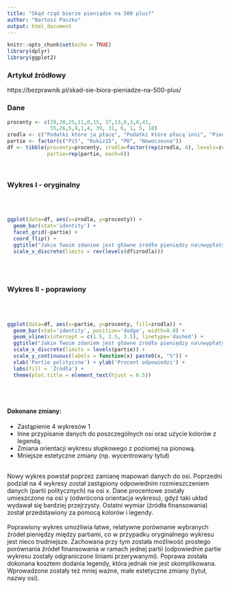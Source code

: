 ```yaml
---
title: "Skąd rząd bierze pieniądze na 500 plus?"
author: "Bartosz Paszko"
output: html_document
---
```

```r
knitr::opts_chunk$set(echo = TRUE)
library(dplyr)
library(ggplot2)
```

### Artykuł źródłowy
https://bezprawnik.pl/skad-sie-biora-pieniadze-na-500-plus/


### Dane

```r
procenty <- c(29,20,25,11,0,15, 37,13,6,3,0,41,
              55,26,5,9,1,4, 39, 31, 6, 1, 5, 18)
zrodla <- c("Podatki które ja płacę", "Podatki które płacą inni", "Pieniądze rządowe","Podatki płacone przez firmy", "Inne", "Nie wiem")
partie <- factor(c("PiS", "Kukiz15", "PO", "Nowoczesna"))
df <- tibble(procenty=procenty, zrodla=factor(rep(zrodla, 4), levels=zrodla),
             partie=rep(partie, each=6))
```
&nbsp;

### Wykres I - oryginalny
<br><br>

```r
ggplot(data=df, aes(x=zrodla, y=procenty)) + 
  geom_bar(stat='identity') + 
  facet_grid(~partie) + 
  coord_flip() + 
  ggtitle("Jakie Twoim zdaniem jest główne źródło pieniędzy na\nwypłaty w ramach programu 500 plus") + 
  scale_x_discrete(limits = rev(levels(df$zrodla)))
```
<br><br>

### Wykres II - poprawiony
<br><br>
```r
ggplot(data=df, aes(x=partie, y=procenty, fill=zrodla)) + 
  geom_bar(stat='identity', position='dodge', width=0.8) + 
  geom_vline(xintercept = c(1.5, 2.5, 3.5), linetype='dashed') +
  ggtitle("Jakie Twoim zdaniem jest główne źródło pieniędzy na\nwypłaty w ramach programu 500 plus?") +
  scale_x_discrete(limits = levels(partie)) +
  scale_y_continuous(labels = function(x) paste0(x, "%")) +
  xlab('Partie polityczne') + ylab('Procent odpowiedzi') +
  labs(fill = 'Źródła') +
  theme(plot.title = element_text(hjust = 0.5))
```
<br><br>

#### Dokonane zmiany: 
 * Zastąpienie 4 wykresów 1
 * Inne przypisanie danych do poszczególnych osi oraz użycie kolorów z legendą.
 * Zmiana orientacji wykresu słupkowego z poziomej na pionową.
 * Mniejsze estetyczne zmiany (np. wycentrowany tytuł)
<br><br>

Nowy wykres powstał poprzez zamianę mapowań danych do osi. Poprzedni podział na 4 wykresy został zastąpiony odpowiednim rozmieszczeniem danych (partii politycznych) na osi x. Dane procentowe zostały umieszczone na osi y (odwrócona orientacja wykresu), gdyż taki układ wydawał się bardziej przejrzysty. Ostatni wymiar (źródła finansowania) został przedstawiony za pomocą kolorów i legendy.
<br><br>
Poprawiony wykres umożliwia łatwe, relatywne porównanie wybranych żródeł pieniędzy między partiami, co w przypadku oryginalnego wykresu jest nieco trudniejsze. Zachowana przy tym została możliwość prostego porównania źródeł finansowania w ramach jednej partii (odpowiednie partie wykresu zostały odgraniczone liniami przerywanymi). Poprawa została dokonana kosztem dodania legendy, która jednak nie jest skomplikowana. Wprowadzone zostały też mniej ważne, małe estetyczne zmiany (tytuł, nazwy osi).
